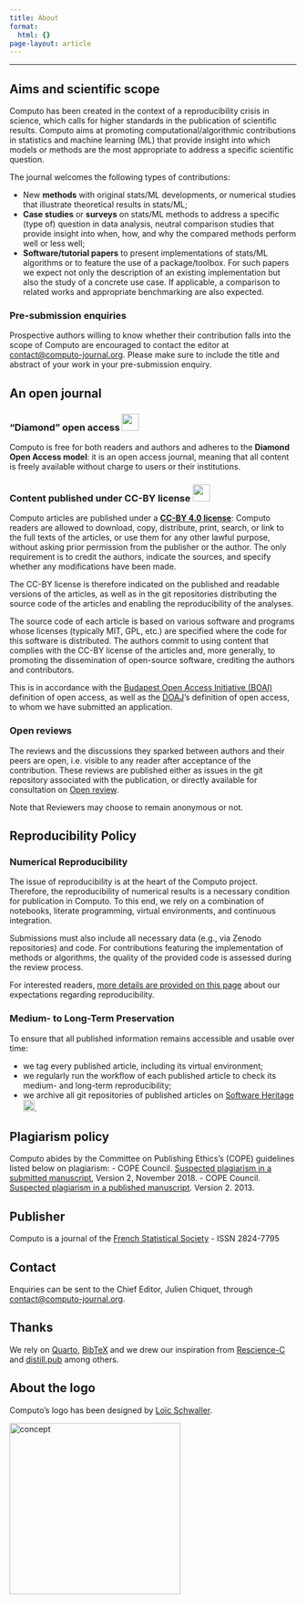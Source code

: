 ```yaml
---
title: About
format:
  html: {}
page-layout: article
---
```


---

## Aims and scientific scope

Computo has been created in the context of a reproducibility crisis in
science, which calls for higher standards in the publication of
scientific results. Computo aims at promoting
computational/algorithmic contributions in statistics and machine
learning (ML) that provide insight into which models or methods are the
most appropriate to address a specific scientific question.

The journal welcomes the following types of contributions:

- New **methods** with original stats/ML developments, or numerical
  studies that illustrate theoretical results in stats/ML;
- **Case studies** or **surveys** on stats/ML methods to address a specific
  (type of) question in data analysis, neutral comparison studies that
  provide insight into when, how, and why the compared methods perform
  well or less well;
- **Software/tutorial papers** to present implementations of stats/ML algorithms or
  to feature the use of a package/toolbox. For such papers we expect not only the description of an existing implementation but also the study of a concrete use case. If applicable, a comparison to related works and appropriate benchmarking are also expected. 

::: {.callout-note}
### Pre-submission enquiries
Prospective authors willing to  know whether their contribution falls  into the  scope of  Computo are  encouraged to  contact the editor at <contact@computo-journal.org>. Please make sure to include the title and abstract of your work in your pre-submission enquiry.
:::

## An open journal

### "Diamond" open access ![](../assets/img/open_access_logo.png){height="30px"}

Computo is free for both readers and authors and adheres to the **Diamond Open Access model**: it is an open access journal, meaning that all content is freely available without charge to users or their institutions.

### Content published under CC-BY license ![](../assets/img/cc-by.svg){height="30px"}

Computo articles are published under a **[CC-BY 4.0 license](https://creativecommons.org/licenses/by/4.0/)**: Computo readers are allowed to download, copy, distribute, print, search, or link to the full texts of the articles, or use them for any other lawful purpose, without asking prior permission from the publisher or the author. The only requirement is to credit the authors, indicate the sources, and specify whether any modifications have been made.

The CC-BY license is therefore indicated on the published and readable versions of the articles, as well as in the git repositories distributing the source code of the articles and enabling the reproducibility of the analyses.

The source code of each article is based on various software and programs whose licenses (typically MIT, GPL, etc.) are specified where the code for this software is distributed. The authors commit to using content that complies with the CC-BY license of the articles and, more generally, to promoting the dissemination of open-source software, crediting the authors and contributors.

This is in accordance with the [Budapest Open Access Initiative (BOAI)](https://en.wikipedia.org/wiki/Budapest_Open_Access_Initiative) definition of open access, as well as the [DOAJ](https://en.wikipedia.org/wiki/Directory_of_Open_Access_Journals)’s definition of open access, to whom we have submitted an application.

### Open reviews

The reviews and the discussions they sparked between authors and their peers are open, i.e. visible to any reader after acceptance of the contribution. These reviews are published either as issues in the git repository associated with the publication, or directly available for consultation on [Open review](https://openreview.net/group?id=Computo). 

Note that Reviewers may choose to remain anonymous or not.

## Reproducibility Policy

### Numerical Reproducibility

The issue of reproducibility is at the heart of the Computo project. Therefore, the reproducibility of numerical results is a necessary condition for publication in Computo. To this end, we rely on a combination of notebooks, literate programming, virtual environments, and continuous integration.

Submissions must also include all necessary data (e.g., via Zenodo repositories) and code. For contributions featuring the implementation of methods or algorithms, the quality of the provided code is assessed during the review process.

For interested readers, [more details are provided on this page](../blog/2023-07-04-what-reproducibility/index.html) about our expectations regarding reproducibility.

### Medium- to Long-Term Preservation

To ensure that all published information remains accessible and usable over time:

- we tag every published article, including its virtual environment;
- we regularly run the workflow of each published article to check its medium- and long-term reproducibility;
- we archive all git repositories of published articles on [Software Heritage](https://www.softwareheritage.org/) ![](../assets/img/logo-sh.png){height="20px"}.

## Plagiarism policy

Computo abides by the Committee on Publishing Ethics’s (COPE) guidelines listed below on plagiarism:
- COPE Council. [Suspected plagiarism in a submitted manuscript](https://doi.org/10.24318/cope.2019.2.1), Version 2, November 2018.
- COPE Council. [Suspected plagiarism in a published manuscript](https://doi.org/10.24318/cope.2019.2.2). Version 2. 2013.

## Publisher

Computo is a journal of the [French Statistical Society](https://sfds.asso.fr/) - ISSN 2824-7795

## Contact
Enquiries can be sent to the Chief Editor, Julien Chiquet, through <contact@computo-journal.org>.

## Thanks

We rely on [Quarto](https://quarto.org/),
[BibTeX](http://www.bibtex.org/) and we drew our inspiration
from [Rescience-C](https://rescience.github.io/) and
[distill.pub](https://distill.pub/) among others.

## About the logo

Computo's logo has been designed by [Loïc Schwaller](https://loack.me/).

<img src="/assets/img/computo_concept.png" alt="concept" width="300"/>
